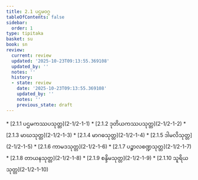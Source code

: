 ```yaml
---
title: 2.1 ပဌမဝဂ္ဂ
tableOfContents: false
sidebar:
  order: 1
type: tipitaka
basket: su
book: sn
review:
  current: review
  updated: '2025-10-23T09:13:55.369108'
  updated_by: ''
  notes: ''
  history:
  - state: review
    date: '2025-10-23T09:13:55.369108'
    updated_by: ''
    notes: ''
    previous_state: draft
---
```



<ReviewStatus review={frontmatter.review} showDetails={true} />

<HypothesisAnnotation frontmatter={frontmatter} />

<DynamicBreadcrumb />



<TableOfContents book="sn" section="2.1">
* [2.1.1 ပဌမကဿပသုတ္တ](2-1/2-1-1)
* [2.1.2 ဒုတိယကဿပသုတ္တ](2-1/2-1-2)
* [2.1.3 မာဃသုတ္တ](2-1/2-1-3)
* [2.1.4 မာဂဓသုတ္တ](2-1/2-1-4)
* [2.1.5 ဒါမလိသုတ္တ](2-1/2-1-5)
* [2.1.6 ကာမဒသုတ္တ](2-1/2-1-6)
* [2.1.7 ပဉ္စာလစဏ္ဍသုတ္တ](2-1/2-1-7)
* [2.1.8 တာယနသုတ္တ](2-1/2-1-8)
* [2.1.9 စန္ဒိမသုတ္တ](2-1/2-1-9)
* [2.1.10 သူရိယသုတ္တ](2-1/2-1-10)
</TableOfContents>